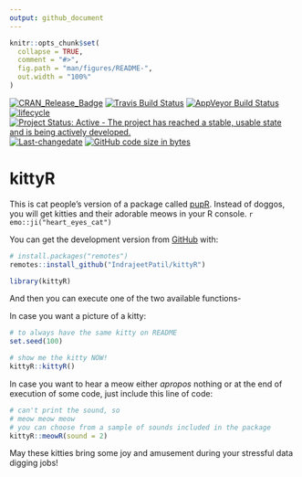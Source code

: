 ```yaml
---
output: github_document
---
```


<!-- README.md is generated from README.Rmd. Please edit that file -->

```r
knitr::opts_chunk$set(
  collapse = TRUE,
  comment = "#>",
  fig.path = "man/figures/README-",
  out.width = "100%"
)
```

[![CRAN_Release_Badge](http://www.r-pkg.org/badges/version-ago/kittyR)](https://CRAN.R-project.org/package=kittyR)
[![Travis Build Status](https://travis-ci.org/IndrajeetPatil/kittyR.svg?branch=master)](https://travis-ci.org/IndrajeetPatil/kittyR) 
[![AppVeyor Build Status](https://ci.appveyor.com/api/projects/status/github/IndrajeetPatil/kittyR?branch=master&svg=true)](https://ci.appveyor.com/project/IndrajeetPatil/kittyR) 
[![lifecycle](https://img.shields.io/badge/lifecycle-experimental-orange.svg)](https://www.tidyverse.org/lifecycle/#experimental)
[![Project Status: Active - The project has reached a stable, usable state and is being actively developed.](http://www.repostatus.org/badges/latest/active.svg)](http://www.repostatus.org/#active)
[![Last-changedate](https://img.shields.io/badge/last%20change-`r gsub('-', '--', Sys.Date())`-yellowgreen.svg)](/commits/master)
[![GitHub code size in bytes](https://img.shields.io/github/languages/code-size/IndrajeetPatil/kittyR.svg)](https://github.com/IndrajeetPatil/kittyR)

# kittyR

This is cat people's version of a package called
[pupR](https://github.com/melissanjohnson/pupR). Instead of doggos, you will
get kitties and their adorable meows in your R console. `r emo::ji("heart_eyes_cat")`

You can get the development version from [GitHub](https://github.com/) with:

``` r
# install.packages("remotes")
remotes::install_github("IndrajeetPatil/kittyR")
```

```r
library(kittyR)
```

And then you can execute one of the two available functions-

In case you want a picture of a kitty:

```r
# to always have the same kitty on README
set.seed(100)

# show me the kitty NOW!
kittyR::kittyR()
```

In case you want to hear a meow either *apropos* nothing or at the end of
execution of some code, just include this line of code:

```r
# can't print the sound, so
# meow meow meow
# you can choose from a sample of sounds included in the package
kittyR::meowR(sound = 2)
```

May these kitties bring some joy and amusement during your stressful data
digging jobs!